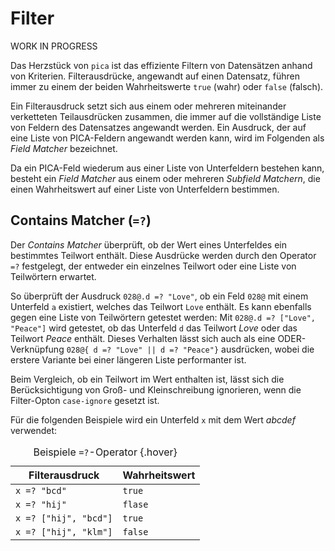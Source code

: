 # Filter {.unnumbered}

::: {.callout-warning}
WORK IN PROGRESS
:::

Das Herzstück von `pica` ist das effiziente Filtern von Datensätzen
anhand von Kriterien. Filterausdrücke, angewandt auf einen Datensatz,
führen immer zu einem der beiden Wahrheitswerte `true` (wahr) oder
`false` (falsch).

Ein Filterausdruck setzt sich aus einem oder mehreren miteinander
verketteten Teilausdrücken zusammen, die immer auf die vollständige
Liste von Feldern des Datensatzes angewandt werden. Ein Ausdruck, der
auf eine Liste von PICA-Feldern angewandt werden kann, wird im Folgenden
als _Field Matcher_ bezeichnet.

Da ein PICA-Feld wiederum aus einer Liste von Unterfeldern bestehen
kann, besteht ein _Field Matcher_ aus einem oder mehreren _Subfield
Matchern_, die einen Wahrheitswert auf einer Liste von Unterfeldern
bestimmen.

## Contains Matcher (`=?`)

Der _Contains Matcher_ überprüft, ob der Wert eines Unterfeldes ein
bestimmtes Teilwort enthält. Diese Ausdrücke werden durch den Operator
`=?` festgelegt, der entweder ein einzelnes Teilwort oder eine Liste
von Teilwörtern erwartet.

So überprüft der Ausdruck `028@.d =? "Love"`, ob ein Feld `028@` mit
einem Unterfeld `a` existiert, welches das Teilwort `Love` enthält. Es
kann ebenfalls gegen eine Liste von Teilwörtern getestet werden: Mit
`028@.d =? ["Love", "Peace"]` wird getestet, ob das Unterfeld `d` das
Teilwort _Love_ oder das Teilwort _Peace_ enthält. Dieses Verhalten
lässt sich auch als eine ODER-Verknüpfung `028@{ d =? "Love" || d =?
"Peace"}` ausdrücken, wobei die erstere Variante bei einer längeren
Liste performanter ist.

Beim Vergleich, ob ein Teilwort im Wert enthalten ist, lässt sich die
Berücksichtigung von Groß- und Kleinschreibung ignorieren, wenn die
Filter-Opton `case-ignore` gesetzt ist.

Für die folgenden Beispiele wird ein Unterfeld `x` mit dem Wert _abcdef_
verwendet:

Filterausdruck        | Wahrheitswert
----------------------+--------------
`x =? "bcd"`          | `true`
`x =? "hij"`          | `flase`
`x =? ["hij", "bcd"]` | `true`
`x =? ["hij", "klm"]` | `false`

: Beispiele `=?`-Operator {.hover}
